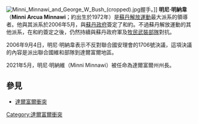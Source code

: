 [[File:Minni_Minnawi_and_George_W_Bush_(cropped).jpg|right]]握手。]]
'''明尼·明納韋'''（'''Minni Arcua Minnawi'''；約出生於1972年）是[[蘇丹解放運動|蘇丹解放運動]]最大派系的領導者。他與其派系於2006年5月，與[[蘇丹政府|蘇丹政府]]簽定了和約。不過蘇丹解放運動的其他派系，在和約簽定之後，仍然持續與蘇丹政府軍及[[牧民武裝部隊|牧民武裝部隊]]對抗。

2006年9月4日，明尼·明納韋表示不反對聯合國安理會的1706號決議，這項決議的內容是派出聯合國維和部隊到達爾富爾地區。

2021年5月，明尼·明納維（Minni Minnawi）被任命為達爾富爾州州長。

==參見==
*[[達爾富爾衝突|達爾富爾衝突]]

[[Category:達爾富爾衝突|Category:達爾富爾衝突]]

{{Politician-stub}}